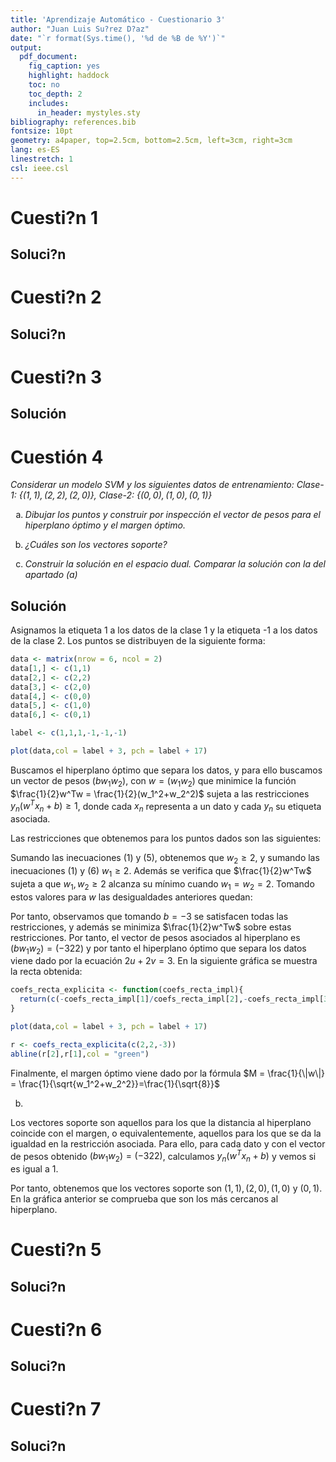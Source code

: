 ```yaml
---
title: 'Aprendizaje Automático - Cuestionario 3'
author: "Juan Luis Su?rez D?az"
date: "`r format(Sys.time(), '%d de %B de %Y')`"
output:
  pdf_document:
    fig_caption: yes
    highlight: haddock
    toc: no
    toc_depth: 2
    includes:
      in_header: mystyles.sty
bibliography: references.bib
fontsize: 10pt
geometry: a4paper, top=2.5cm, bottom=2.5cm, left=3cm, right=3cm
lang: es-ES
linestretch: 1
csl: ieee.csl
---
```

<!--
Highlights: default, tango, pygments, kate, monochrome, espresso, zenburn, haddock, null
-->
<!--
include-after: |2-
  * * *
  Esta obra se distribuye bajo una [Licencia Creative Commons Atribución-NoComercial-CompartirIgual 4.0 Internacional](http://creativecommons.org/licenses/by-nc-sa/4.0/).
  
mainfont: Arial
monofont: Source Code Pro

abstract: La navegación segura en Internet se extiende lentamente debido a numerosas
  dificultades en los procesos necesarios para su implementación. En este texto se
  explican y se analizan tres propuestas dirigidas a la difusión de las comunicaciones
  seguras y a la mejora de la certificación y la autenticación. Se observan las nuevas
  funcionalidades que traerá el próximo estándar HTTP/2 y se realiza un ejemplo de
  instalación en un servidor. De la misma forma, se presenta una autoridad de certificación
  automatizada, Let's Encrypt, y se demuestra su funcionamiento mediante las implementaciones
  de cliente y servidor del protocolo asociado ACME. Por último, se explica el mecanismo
  de verificación de identidad mediante certificados Convergence, frente a las autoridades
  de certificación, y se muestra un ejemplo de su uso.
  
(Cosas que puedo añadir a la cabecera)
-->

<!--

Añadir imagenes:

\begin{figure}[h]
\centering
\includegraphics[width=10 cm]{./images/1_1.png}
\caption{Instalación de phoronix suite.\label{fig:phinst}}
\end{figure}

\begin{figure}[h]
\centering
\includegraphics[width=10 cm]{./images/1_2.png}
\caption{Lista de test disponibles.\label{fig:phtests}}
\end{figure}

-->

# Cuesti?n 1



## Soluci?n


# Cuesti?n 2



## Soluci?n


# Cuesti?n 3



## Solución


# Cuestión 4

*Considerar un modelo SVM y los siguientes datos de entrenamiento: Clase-1: $\{(1,1),(2,2),(2,0)\}$, Clase-2: $\{(0,0),(1,0),(0,1)\}$*

a) *Dibujar los puntos y construir por inspección el vector de pesos para el hiperplano óptimo y el margen óptimo.*

b) *¿Cuáles son los vectores soporte?*

c) *Construir la solución en el espacio dual. Comparar la solución con la del apartado (a)*

## Solución

Asignamos la etiqueta 1 a los datos de la clase 1 y la etiqueta -1 a los datos de la clase 2. Los puntos se distribuyen de la siguiente forma:

```r
data <- matrix(nrow = 6, ncol = 2)
data[1,] <- c(1,1)
data[2,] <- c(2,2)
data[3,] <- c(2,0)
data[4,] <- c(0,0)
data[5,] <- c(1,0)
data[6,] <- c(0,1)

label <- c(1,1,1,-1,-1,-1)

plot(data,col = label + 3, pch = label + 17)

```

Buscamos el hiperplano óptimo que separa los datos, y para ello buscamos un vector de pesos $(b w_1 w_2)$, con $w = (w_1 w_2)$ que minimice la función $\frac{1}{2}w^Tw = \frac{1}{2}(w_1^2+w_2^2)$ sujeta a las restricciones $y_n(w^Tx_n + b) \ge 1$, donde cada $x_n$ representa a un dato y cada $y_n$ su etiqueta asociada.

Las restricciones que obtenemos para los puntos dados son las siguientes:

\begin{eqnarray}
  (1,1) & \to & w_1+w_2+b \ge 1 \\
  (2,2) & \to & 2w_1 + 2w_2 + b \ge 1 \\
  (2,0) & \to & 2w_1 + b \ge 1 \\
  (0,0) & \to & -b \ge 1 \\
  (1,0) & \to & -w_1 - b \ge 1 \\
  (0,1) & \to & -w_2 - b \ge 1 
\end{eqnarray}

Sumando las inecuaciones (1) y (5), obtenemos que $w_2 \ge 2$, y sumando las inecuaciones (1) y (6) $w_1 \ge 2$. Además se verifica que $\frac{1}{2}w^Tw$ sujeta a que $w_1,w_2 \ge 2$ alcanza su mínimo cuando $w_1=w_2=2$. Tomando estos valores para $w$ las desigualdades anteriores quedan:

\begin{eqnarray}
  (1,1) & \to & 4+b \ge 1 \\
  (2,2) & \to & 8 + b \ge 1 \\
  (2,0) & \to & 4 + b \ge 1 \\
  (0,0) & \to & b \le -1 \\
  (1,0) & \to & b \le -3 \\
  (0,1) & \to & b \le -3 
\end{eqnarray}

Por tanto, observamos que tomando $b = -3$ se satisfacen todas las restricciones, y además se minimiza $\frac{1}{2}w^Tw$ sobre estas restricciones. Por tanto, el vector de pesos asociados al hiperplano es $(b w_1 w_2)=(-3 2 2)$ y por tanto el hiperplano óptimo que separa los datos viene dado por la ecuación $2u + 2v = 3$. En la siguiente gráfica se muestra la recta obtenida:

```r
coefs_recta_explicita <- function(coefs_recta_impl){
  return(c(-coefs_recta_impl[1]/coefs_recta_impl[2],-coefs_recta_impl[3]/coefs_recta_impl[2]))
}

plot(data,col = label + 3, pch = label + 17)

r <- coefs_recta_explicita(c(2,2,-3))
abline(r[2],r[1],col = "green")

```

Finalmente, el margen óptimo viene dado por la fórmula $M = \frac{1}{\|w\|} = \frac{1}{\sqrt{w_1^2+w_2^2}}=\frac{1}{\sqrt{8}}$

b)

Los vectores soporte son aquellos para los que la distancia al hiperplano coincide con el margen, o equivalentemente, aquellos para los que se da la igualdad en la restricción asociada. Para ello,  para cada dato y con el vector de pesos obtenido $(b w_1 w_2)=(-3 2 2)$, calculamos $y_n(w^Tx_n + b)$ y vemos si es igual a 1.
 

\begin{eqnarray}
  (1,1) & \to & w_1+w_2+b = 1 \\
  (2,2) & \to & 2w_1 + 2w_2 + b = 5 \\
  (2,0) & \to & 2w_1 + b = 1 \\
  (0,0) & \to & -b = 3 \\
  (1,0) & \to & -w_1 - b = 1 \\
  (0,1) & \to & -w_2 - b = 1 
\end{eqnarray}

Por tanto, obtenemos que los vectores soporte son $(1,1),(2,0),(1,0)$ y $(0,1)$. En la gráfica anterior se comprueba que son los más cercanos al hiperplano.



# Cuesti?n 5



## Soluci?n





# Cuesti?n 6



## Soluci?n




# Cuesti?n 7



## Soluci?n



